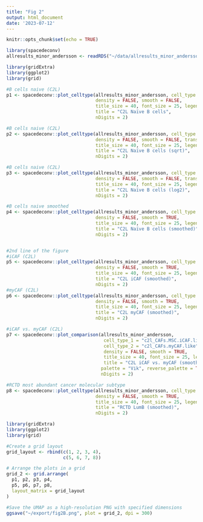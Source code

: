 ```yaml
---
title: "Fig 2"
output: html_document
date: '2023-07-12'
---
```


```r
knitr::opts_chunk$set(echo = TRUE)
```

```r
library(spacedeconv)
allresults_minor_andersson <- readRDS("~/data/allresults_minor_andersson.rds")

```

```r
library(gridExtra)
library(ggplot2)
library(grid)
```

```r
#B cells naive (C2L)
p1 <- spacedeconv::plot_celltype(allresults_minor_andersson, cell_type = "c2l_B.cells.Naive",
                                 density = FALSE, smooth = FALSE,
                                 title_size = 40, font_size = 25, legend_size = 30,
                                 title = "C2L Naïve B cells",
                                 nDigits = 2)

#B cells naive (C2L)
p2 <- spacedeconv::plot_celltype(allresults_minor_andersson, cell_type = "c2l_B.cells.Naive",
                                 density = FALSE, smooth = FALSE, transform_scale = "sqrt",
                                 title_size = 40, font_size = 25, legend_size = 30,
                                 title = "C2L Naïve B cells (sqrt)",
                                 nDigits = 2)

#B cells naive (C2L) 
p3 <- spacedeconv::plot_celltype(allresults_minor_andersson, cell_type = "c2l_B.cells.Naive",
                                 density = FALSE, smooth = FALSE, transform_scale = "log2",
                                 title_size = 40, font_size = 25, legend_size = 30,
                                 title = "C2L Naïve B cells (log2)",
                                 nDigits = 2)

#B cells naive smoothed
p4 <- spacedeconv::plot_celltype(allresults_minor_andersson, cell_type = "c2l_B.cells.Naive",
                                 density = FALSE, smooth = TRUE,
                                 title_size = 40, font_size = 25, legend_size = 30,
                                 title = "C2L Naïve B cells (smoothed)",
                                 nDigits = 2)


#2nd line of the figure
#iCAF (C2L)
p5 <- spacedeconv::plot_celltype(allresults_minor_andersson, cell_type = "c2l_CAFs.MSC.iCAF.like",
                                 density = FALSE, smooth = TRUE,
                                 title_size = 40, font_size = 25, legend_size = 30,
                                 title = "C2L iCAF (smoothed)",
                                 nDigits = 2)
#myCAF (C2L)
p6 <- spacedeconv::plot_celltype(allresults_minor_andersson, cell_type = "c2l_CAFs.myCAF.like",
                                 density = FALSE, smooth = TRUE,
                                 title_size = 40, font_size = 25, legend_size = 30,
                                 title = "C2L myCAF (smoothed)",
                                 nDigits = 2)

#iCAF vs. myCAF (C2L)
p7 <- spacedeconv::plot_comparison(allresults_minor_andersson,
                                    cell_type_1 = "c2l_CAFs.MSC.iCAF.like",
                                    cell_type_2 = "c2l_CAFs.myCAF.like",
                                    density = FALSE, smooth = TRUE,
                                    title_size = 40, font_size = 25, legend_size = 30,
                                    title = "C2L iCAF vs. myCAF (smoothed)",
                                   palette = "Vik", reverse_palette = TRUE,
                                   nDigits = 2)

#RCTD most abundant cancer molecular subtype
p8 <- spacedeconv::plot_celltype(allresults_minor_andersson, cell_type = "rctd_Cancer.LumB.SC",
                                 density = FALSE, smooth = TRUE,
                                 title_size = 40, font_size = 25, legend_size = 30,
                                 title = "RCTD LumB (smoothed)",
                                 nDigits = 2)
```


```r
library(gridExtra)
library(ggplot2)
library(grid)

#Create a grid layout
grid_layout <- rbind(c(1, 2, 3, 4),
                     c(5, 6, 7, 8))

# Arrange the plots in a grid
grid_2 <- grid.arrange(
  p1, p2, p3, p4,
  p5, p6, p7, p8,
  layout_matrix = grid_layout
)

#Save the UMAP as a high-resolution PNG with specified dimensions
ggsave("~/export/fig2B.png", plot = grid_2, dpi = 300)
```